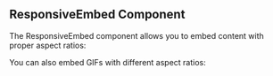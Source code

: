 ## ResponsiveEmbed Component

The ResponsiveEmbed component allows you to embed content with proper aspect ratios:

<ResponsiveEmbed src="https://giphy.com/embed/gtakVlnStZUbe" ratio="4:3" />

You can also embed GIFs with different aspect ratios:

<ResponsiveEmbed src="https://giphy.com/embed/VqleJG2rBop7W" ratio="1:1" /> 